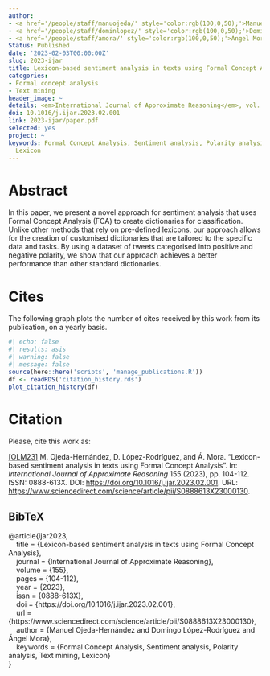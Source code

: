 ```yaml
---
author:
- <a href='/people/staff/manuojeda/' style='color:rgb(100,0,50);'>Manuel Ojeda Hernández</a>
- <a href='/people/staff/dominlopez/' style='color:rgb(100,0,50);'>Domingo López Rodríguez</a>
- <a href='/people/staff/amora/' style='color:rgb(100,0,50);'>Ángel Mora Bonilla</a>
Status: Published
date: '2023-02-03T00:00:00Z'
slug: 2023-ijar
title: Lexicon-based sentiment analysis in texts using Formal Concept Analysis
categories:
- Formal concept analysis
- Text mining
header_image: ~
details: <em>International Journal of Approximate Reasoning</em>, vol. 155, pp 104-112
doi: 10.1016/j.ijar.2023.02.001
link: 2023-ijar/paper.pdf
selected: yes
project: ~
keywords: Formal Concept Analysis, Sentiment analysis, Polarity analysis, Text mining,
  Lexicon
---
```



# Abstract


In this paper, we present a novel approach for sentiment analysis that uses Formal Concept Analysis (FCA) to create dictionaries for classification. Unlike other methods that rely on pre-defined lexicons, our approach allows for the creation of customised dictionaries that are tailored to the specific data and tasks. By using a dataset of tweets categorised into positive and negative polarity, we show that our approach achieves a better performance than other standard dictionaries.





# Cites

The following graph plots the number of cites received by this work from its publication, on a yearly basis.

```r
#| echo: false
#| results: asis
#| warning: false
#| message: false
source(here::here('scripts', 'manage_publications.R'))
df <- readRDS('citation_history.rds')
plot_citation_history(df)
```


# Citation
Please, cite this work as:


<a name=bib-ijar2023></a>[[OLM23]](#cite-ijar2023) M. Ojeda-Hernández, D. López-Rodríguez, and Á. Mora. “Lexicon-based sentiment analysis in texts using Formal Concept Analysis”. In: _International Journal of Approximate Reasoning_ 155 (2023), pp. 104-112. ISSN: 0888-613X. DOI: [https://doi.org/10.1016/j.ijar.2023.02.001](https://doi.org/https%3A%2F%2Fdoi.org%2F10.1016%2Fj.ijar.2023.02.001). URL: [https://www.sciencedirect.com/science/article/pii/S0888613X23000130](https://www.sciencedirect.com/science/article/pii/S0888613X23000130).

::: {.callout-note appearance="minimal" collapse=true}

## BibTeX

@article{ijar2023,<br>&nbsp;&nbsp;&nbsp;&nbsp;title = {Lexicon-based sentiment analysis in texts using Formal Concept Analysis},<br>&nbsp;&nbsp;&nbsp;&nbsp;journal = {International Journal of Approximate Reasoning},<br>&nbsp;&nbsp;&nbsp;&nbsp;volume = {155},<br>&nbsp;&nbsp;&nbsp;&nbsp;pages = {104-112},<br>&nbsp;&nbsp;&nbsp;&nbsp;year = {2023},<br>&nbsp;&nbsp;&nbsp;&nbsp;issn = {0888-613X},<br>&nbsp;&nbsp;&nbsp;&nbsp;doi = {https://doi.org/10.1016/j.ijar.2023.02.001},<br>&nbsp;&nbsp;&nbsp;&nbsp;url = {https://www.sciencedirect.com/science/article/pii/S0888613X23000130},<br>&nbsp;&nbsp;&nbsp;&nbsp;author = {Manuel Ojeda-Hernández and Domingo López-Rodríguez and Ángel Mora},<br>&nbsp;&nbsp;&nbsp;&nbsp;keywords = {Formal Concept Analysis, Sentiment analysis, Polarity analysis, Text mining, Lexicon}<br>}

:::


